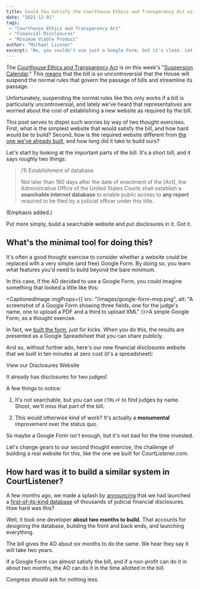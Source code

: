 ```yaml
---
title: Could You Satisfy the Courthouse Ethics and Transparency Act with a Google Form? Almost.
date: "2021-12-01"
tags:
 - "Courthouse Ethics and Transparency Act"
 - "Financial Disclosures"
 - "Minimum Viable Product"
author: "Michael Lissner"
excerpt: "No, you couldn't use just a Google Form, but it's close. Let's keep things simple."
---
```


<p class="lead">The <a href="https://www.govtrack.us/congress/bills/117/s3059">Courthouse Ethics and Transparency Act</a> is on this week's "<a href="https://docs.house.gov/floor/">Suspension Calendar</a>." This <a href="https://en.wikipedia.org/wiki/Suspension_of_the_rules_in_the_United_States_Congress">means</a> that the bill is so uncontroversial that the House will suspend the normal rules that govern the passage of bills and streamline its passage.
</p>

Unfortunately, suspending the normal rules like this only works if a bill is particularly uncontroversial, and lately we've heard that representatives are worried about the cost of establishing a new website as required by the bill.

This post serves to dispel such worries by way of two thought exercises. First, what is the simplest website that would satisfy the bill, and how hard would be to build? Second, how is the required website different from [the one we've already built][fds], and how long did it take to build ours?

Let's start by looking at the important parts of the bill. It's a short bill, and it says roughly two things:

> (1) Establishment of database
>
> Not later than 180 days after the date of enactment of the [Act], the Administrative Office of the United States Courts shall establish a **searchable internet database** to enable public access to **any report** required to be filed by a judicial officer under this title.

(Emphasis added.)

Put more simply, build a searchable website and put disclosures in it. Got it.

## What's the minimal tool for doing this?

It's often a good thought exercise to consider whether a website could be replaced with a very simple (and free) Google Form. By doing so, you learn what features you'd need to build beyond the bare minimum.

In this case, if the AO decided to use a Google Form, you could imagine something that looked a little like this:

<CaptionedImage imgProps={{
  src: "/images/google-form-mvp.png",
  alt: "A screenshot of a Google Form showing three fields, one for the judge's name, one to upload a PDF and a third to upload XML"
}}>A simple Google Form, as a thought exercise.</CaptionedImage>

In fact, we [built the form][form], just for kicks. When you do this, the results are presented as a Google Spreadsheet that you can share publicly.

And so, without further ado, here's our new financial disclosures website that we built in ten minutes at zero cost (it's a spreadsheet):

<p><PurpleButton href="https://docs.google.com/spreadsheets/d/1YymSS2u_6sRweAKQ4RvK0mGlYte3PqEAI5kCHDUYurc/edit?usp=sharing" size="lg">View our Disclosures Website</PurpleButton></p>

It already has disclosures for two judges!

A few things to notice:

1. It's not searchable, but you can use `CTRL+F` to find judges by name. Shoot, we'll miss that part of the bill.

2. This would otherwise kind of work? It's actually a **monumental** improvement over the status quo.

So maybe a Google Form isn't enough, but it's not bad for the time invested.

Let's change gears to our second thought exercise, the challenge of building a real website for this, like the one we built for CourtListener.com.

[form]: https://forms.gle/4BKeSJRyx5gqtWrb9


## How hard was it to build a similar system in CourtListener?

A few months ago, we made a splash by [announcing][launch] that we had launched a [first-of-its-kind database][fds] of thousands of judicial financial disclosures. How hard was this?

Well, it took one developer **about two months to build.** That accounts for designing the database, building the front and back ends, and launching everything.

The bill gives the AO about six months to do the same. We hear they say it will take two years.

If a Google Form can almost satisfy the bill, and if a non-profit can do it in about two months, the AO can do it in the time allotted in the bill.

Congress should ask for nothing less.



[fds]: https://www.courtlistener.com/financial-disclosures/
[launch]: /2021/10/15/financial-disclosures-now-available-to-all-on-courtlistener/